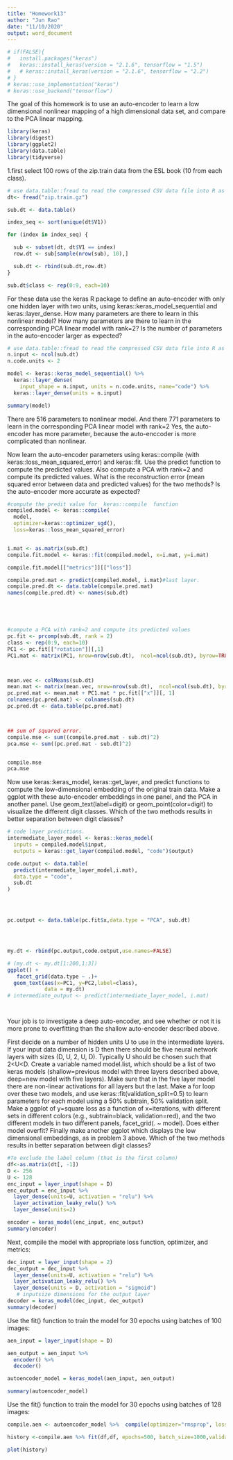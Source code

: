 ```yaml
---
title: "Homework13"
author: "Jun Rao"
date: "11/10/2020"
output: word_document
---
```


```r

# if(FALSE){
#   install.packages("keras")
#   keras::install_keras(version = "2.1.6", tensorflow = "1.5")
#   # keras::install_keras(version = "2.1.6", tensorflow = "2.2")
# }
# keras::use_implementation("keras")
# keras::use_backend("tensorflow")

```



The goal of this homework is to use an auto-encoder to learn a low dimensional nonlinear mapping of a high dimensional data set, and compare to the PCA linear mapping.
```r
library(keras)
library(digest)
library(ggplot2)
library(data.table)
library(tidyverse)
```


1.first select 100 rows of the zip.train data from the ESL book (10 from each class). 
```r

# use data.table::fread to read the compressed CSV data file into R as a data table.
dt<- fread("zip.train.gz")

sub.dt <- data.table()

index_seq <- sort(unique(dt$V1))

for (index in index_seq) {

  sub <- subset(dt, dt$V1 == index)
  row.dt <- sub[sample(nrow(sub), 10),]

  sub.dt <- rbind(sub.dt,row.dt)
}

sub.dt$class <- rep(0:9, each=10)   

```

For these data use the keras R package to define an auto-encoder with only one hidden layer with two units, using keras::keras_model_sequential and keras::layer_dense. How many parameters are there to learn in this nonlinear model? How many parameters are there to learn in the corresponding PCA linear model with rank=2? Is the number of parameters in the auto-encoder larger as expected?

```r

# use data.table::fread to read the compressed CSV data file into R as a data table.
n.input <- ncol(sub.dt)
n.code.units <- 2

model <- keras::keras_model_sequential() %>%
  keras::layer_dense(
    input_shape = n.input, units = n.code.units, name="code") %>%
  keras::layer_dense(units = n.input)

summary(model)
```
There are 516 parameters to nonlinear model.
And there 771 parameters to learn in the corresponding PCA linear model with rank=2
Yes, the auto-encoder has more parameter, because the auto-enccoder is more complicated than nonlinear.

Now learn the auto-encoder parameters using keras::compile (with keras::loss_mean_squared_error) and keras::fit. Use the predict function to compute the predicted values. Also compute a PCA with rank=2 and compute its predicted values. What is the reconstruction error (mean squared error between data and predicted values) for the two methods? Is the auto-encoder more accurate as expected?

```r

#compute the predit value for  keras::compile  function
compiled.model <- keras::compile(
  model,
  optimizer=keras::optimizer_sgd(),
  loss=keras::loss_mean_squared_error)


i.mat <- as.matrix(sub.dt)
compile.fit.model <- keras::fit(compiled.model, x=i.mat, y=i.mat)

compile.fit.model[["metrics"]][["loss"]]

compile.pred.mat <- predict(compiled.model, i.mat)#last layer.
compile.pred.dt <- data.table(compile.pred.mat)
names(compile.pred.dt) <- names(sub.dt)





#compute a PCA with rank=2 and compute its predicted values
pc.fit <- prcomp(sub.dt, rank = 2)
class <- rep(0:9, each=10)
PC1 <- pc.fit[["rotation"]][,1]
PC1.mat <- matrix(PC1, nrow=nrow(sub.dt),  ncol=ncol(sub.dt), byrow=TRUE)



mean.vec <- colMeans(sub.dt)
mean.mat <- matrix(mean.vec, nrow=nrow(sub.dt),  ncol=ncol(sub.dt), byrow=TRUE)
pc.pred.mat <- mean.mat + PC1.mat * pc.fit[["x"]][, 1]
colnames(pc.pred.mat) <- colnames(sub.dt)
pc.pred.dt <- data.table(pc.pred.mat)



## sum of squared error.
compile.mse <- sum((compile.pred.mat - sub.dt)^2)
pca.mse <- sum((pc.pred.mat - sub.dt)^2)


compile.mse
pca.mse
```
Now use keras::keras_model, keras::get_layer, and predict functions to compute the low-dimensional embedding of the original train data. Make a ggplot with these auto-encoder embeddings in one panel, and the PCA in another panel. Use geom_text(label=digit) or geom_point(color=digit) to visualize the different digit classes. Which of the two methods results in better separation between digit classes?

```r

# code layer predictions.
intermediate_layer_model <- keras::keras_model(
  inputs = compiled.model$input,
  outputs = keras::get_layer(compiled.model, "code")$output)

code.output <- data.table(
  predict(intermediate_layer_model,i.mat),
  data.type = "code",
  sub.dt
)




pc.output <- data.table(pc.fit$x,data.type = "PCA", sub.dt)




my.dt <- rbind(pc.output,code.output,use.names=FALSE)

# (my.dt <- my.dt[1:200,1:3])
ggplot() + 
   facet_grid(data.type ~ .)+
  geom_text(aes(x=PC1, y=PC2,label=class),
            data = my.dt)
# intermediate_output <- predict(intermediate_layer_model, i.mat)




```

Your job is to investigate a deep auto-encoder, and see whether or not it is more prone to overfitting than the shallow auto-encoder described above.

First decide on a number of hidden units U to use in the intermediate layers. If your input data dimension is D then there should be five neural network layers with sizes (D, U, 2, U, D). Typically U should be chosen such that 2<U<D.
Create a variable named model.list, which should be a list of two keras models (shallow=previous model with three layers described above, deep=new model with five layers). Make sure that in the five layer model there are non-linear activations for all layers but the last. Make a for loop over these two models, and use keras::fit(validation_split=0.5) to learn parameters for each model using a 50% subtrain, 50% validation split.
Make a ggplot of y=square loss as a function of x=iterations, with different sets in different colors (e.g., subtrain=black, validation=red), and the two different models in two different panels, facet_grid(. ~ model). Does either model overfit?
Finally make another ggplot which displays the low dimensional embeddings, as in problem 3 above. Which of the two methods results in better separation between digit classes?


```r
#To exclude the label column (that is the first column)
df<-as.matrix(dt[, -1])
D <- 256
U <- 128
enc_input = layer_input(shape = D)
enc_output = enc_input %>% 
  layer_dense(units=U, activation = "relu") %>% 
  layer_activation_leaky_relu() %>% 
  layer_dense(units=2) 

encoder = keras_model(enc_input, enc_output)
summary(encoder)
```
Next, compile the model with appropriate loss function, optimizer, and metrics:

```r
dec_input = layer_input(shape = 2)
dec_output = dec_input %>% 
  layer_dense(units=U, activation = "relu") %>% 
  layer_activation_leaky_relu() %>% 
  layer_dense(units = D, activation = "sigmoid") 
   # inputsize dimensions for the output layer
decoder = keras_model(dec_input, dec_output)
summary(decoder) 

```


Use the fit() function to train the model for 30 epochs using batches of 100 images:

```r

aen_input = layer_input(shape = D)

aen_output = aen_input %>% 
  encoder() %>% 
  decoder()

autoencoder_model = keras_model(aen_input, aen_output)

summary(autoencoder_model)


```
Use the fit() function to train the model for 30 epochs using batches of 128 images:
```r

compile.aen <- autoencoder_model %>%  compile(optimizer="rmsprop", loss="binary_crossentropy")

history <-compile.aen %>% fit(df,df, epochs=500, batch_size=1000,validation_split = 0.5 )

plot(history)
```











